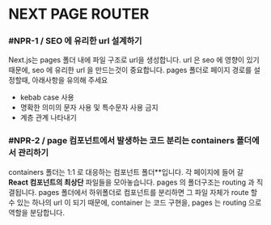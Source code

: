 
# NEXT PAGE ROUTER

### #NPR-1 / SEO 에 유리한 url 설계하기

Next.js는 pages 폴더 내에 파일 구조로 url을 생성합니다. url 은 seo 에 영향이 있기 때문에, seo 에 유리한 url 을 만드는것이 중요합니다. pages 폴더로 페이지 경로를 설정할때, 아래사항을 유의해 주세요

* kebab case 사용
* 명확한 의미의 문자 사용 및 특수문자 사용 금지
* 계층 관계 나타내기

### #NPR-2 / page 컴포넌트에서 발생하는 코드 분리는 containers 폴더에서 관리하기

containers 폴더는 1:1 로 대응하는 컴포넌트 폴더**입니다.
각 페이지에 들어 갈 **React 컴포넌트의 최상단** 파일들을 모아놓습니다.
pages 의 폴더구조는 routing 과 직결됩니다. pages 폴더에서 하위폴더로 컴포넌트를 분리하면 그 파일 자체가 route 할 수 있는 하나의 url 이 되기 때문에, container 는 코드 구현을, pages 는 routing 으로 역할을 분담합니다.


